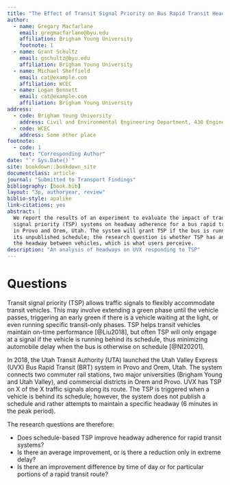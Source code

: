 ```yaml
---
title: "The Effect of Transit Signal Priority on Bus Rapid Transit Headway Adherence"
author:
  - name: Gregory Macfarlane
    email: gregmacfarlane@byu.edu
    affiliation: Brigham Young University
    footnote: 1
  - name: Grant Schultz
    email: gschultz@byu.edu
    affiliation: Brigham Young University
  - name: Michael Sheffield
    email: cat@example.com
    affiliation: WCEC
  - name: Logan Bennett
    email: cat@example.com
    affiliation: Brigham Young University
address:
  - code: Brigham Young University
    address: Civil and Environmental Engineering Department, 430 Engineering Building, Provo, Utah 84602
  - code: WCEC
    address: Some other place
footnote:
  - code: 1
    text: "Corresponding Author"
date: "`r Sys.Date()`"
site: bookdown::bookdown_site
documentclass: article
journal: "Submitted to Transport Findings"
bibliography: [book.bib]
layout: "3p, authoryear, review"
biblio-style: apalike
link-citations: yes
abstract: |
  We report the results of an experiment to evaluate the impact of transit 
  signal priority (TSP) systems on headway adherence for a bus rapid transit (BRT) system
  in Provo and Orem, Utah. The system will grant TSP if the bus is running behind
  its unpublished schedule; the research question is whether TSP has an effect on
  the headway between vehicles, which is what users perceive.
description: "An analysis of headways on UVX responding to TSP"
---
```


# Questions {#intro}

Transit signal priority (TSP) allows traffic signals to flexibly accommodate
transit vehicles. This may involve extending a green phase until the vehicle
passes, triggering an early green if there is a vehicle waiting at the light, or
even running specific transit-only phases. TSP helps transit vehicles maintain
on-time performance [@Liu2018], but often TSP will only engage at a signal if
the vehicle is running behind its schedule, thus minimizing automobile delay
when the bus is otherwise on schedule [@NI20201].

In 2018, the Utah Transit Authority (UTA) launched the Utah Valley Express (UVX) 
Bus Rapid Transit (BRT) system in Provo and Orem, Utah.  The system connects
two commuter rail stations, two major universities (Brigham Young and Utah Valley),
and commercial districts in Orem and Provo. UVX has TSP on X of the X traffic 
signals along its route. The TSP is triggered when a vehicle is behind its schedule;
however, the system does not publish a schedule and rather attempts to maintain
a specific headway (6 minutes in the peak period).

The research questions are therefore:

  - Does schedule-based TSP improve headway adherence for rapid transit systems?
  - Is there an average improvement, or is there a reduction only in extreme delay?
  - Is there an improvement difference by time of day or for particular portions of 
  a rapid transit route?


